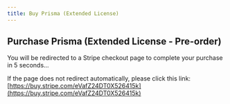 ```yaml
---
title: Buy Prisma (Extended License)
---
```



<Head>
  <meta httpEquiv="refresh" content="5; url='https://buy.stripe.com/eVafZ24DT0X526415k'" />
</Head>

## Purchase Prisma (Extended License - Pre-order)

You will be redirected to a Stripe checkout page to complete your purchase in 5 seconds...

If the page does not redirect automatically, please click this link: [https://buy.stripe.com/eVafZ24DT0X526415k](https://buy.stripe.com/eVafZ24DT0X526415k)
